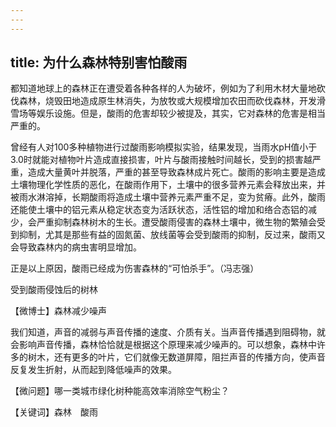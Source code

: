 ```yaml
---
---
---
```

title: 为什么森林特别害怕酸雨
---




都知道地球上的森林正在遭受着各种各样的人为破坏，例如为了利用木材大量地砍伐森林，烧毁田地造成原生林消失，为放牧或大规模增加农田而砍伐森林，开发滑雪场等娱乐设施。但是，酸雨的危害却较少被提及，其实，它对森林的危害是相当严重的。

曾经有人对100多种植物进行过酸雨影响模拟实验，结果发现，当雨水pH值小于3.0时就能对植物叶片造成直接损害，叶片与酸雨接触时间越长，受到的损害越严重，造成大量黄叶并脱落，严重的甚至导致森林成片死亡。酸雨的影响主要是造成土壤物理化学性质的恶化，在酸雨作用下，土壤中的很多营养元素会释放出来，并被雨水淋溶掉，长期酸雨将造成土壤中营养元素严重不足，变为贫瘠。此外，酸雨还能使土壤中的铝元素从稳定状态变为活跃状态，活性铝的增加和络合态铝的减少，会严重抑制森林树木的生长。遭受酸雨侵害的森林土壤中，微生物的繁殖会受到抑制，尤其是那些有益的固氮菌、放线菌等会受到酸雨的抑制，反过来，酸雨又会导致森林内的病虫害明显增加。

正是以上原因，酸雨已经成为伤害森林的“可怕杀手”。（冯志强）

受到酸雨侵蚀后的树林





【微博士】森林减少噪声

我们知道，声音的减弱与声音传播的速度、介质有关。当声音传播遇到阻碍物，就会影响声音传播，森林恰恰就是根据这个原理来减少噪声的。可以想象，森林中许多的树木，还有更多的叶片，它们就像无数道屏障，阻拦声音的传播方向，使声音反复发生折射，从而起到降低噪声的效果。

【微问题】哪一类城市绿化树种能高效率消除空气粉尘？

【关键词】森林　酸雨